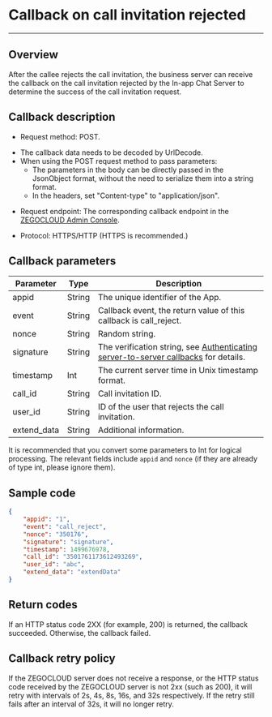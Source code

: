 
# Callback on call invitation rejected

- - -

## Overview

After the callee rejects the call invitation, the business server can receive the callback on the call invitation rejected by the In-app Chat Server to determine the success of the call invitation request.

## Callback description

- Request method: POST.
<Note title="Note">

- The callback data needs to be decoded by UrlDecode.
- When using the POST request method to pass parameters:
  - The parameters in the body can be directly passed in the JsonObject format, without the need to serialize them into a string format.
  - In the headers, set "Content-type" to "application/json".
</Note>

- Request endpoint: The corresponding callback endpoint in the [ZEGOCLOUD Admin Console](https://console.zegocloud.com). 

- Protocol: HTTPS/HTTP (HTTPS is recommended.)

## Callback parameters

| Parameter | Type | Description |
| -- | -- | -- |
| appid | String | The unique identifier of the App.|
| event | String | Callback event, the return value of this callback is call_reject. |
| nonce | String | Random string. |
| signature | String | The verification string, see [Authenticating server-to-server callbacks](./Authenticating%20server-to-server%20callbacks.mdx) for details.|
| timestamp | Int | The current server time in Unix timestamp format. |
| call_id | String | Call invitation ID. |
| user_id | String | ID of the user that rejects the call invitation. |
| extend_data | String | Additional information. |

<Note title="Note">

It is recommended that you convert some parameters to Int for logical processing. The relevant fields include `appid` and `nonce` (if they are already of type int, please ignore them).
</Note>

## Sample code

```json
{
    "appid": "1",
    "event": "call_reject",
    "nonce": "350176",
    "signature": "signature",
    "timestamp": 1499676978,
    "call_id": "3501761173612493269",
    "user_id": "abc",
    "extend_data": "extendData"
}
```

## Return codes

If an HTTP status code 2XX (for example, 200) is returned, the callback succeeded. Otherwise, the callback failed.

## Callback retry policy

If the ZEGOCLOUD server does not receive a response, or the HTTP status code received by the ZEGOCLOUD server is not 2xx (such as 200), it will retry with intervals of 2s, 4s, 8s, 16s, and 32s respectively. If the retry still fails after an interval of 32s, it will no longer retry.